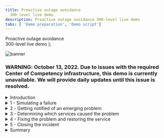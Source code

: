 ```yaml
---
title: Proactive outage avoidance
  300-level live demo
description: Proactive outage avoidance 300-level live demo
tabs: [ 'Demo preparation', 'Demo script']
---
```


  <span>
    Proactive outage avoidance <br/> 300-level live demo
  </span> );

![banner](./images/proactive-outage-avoidance-300-script-github-banner.jpg)

<span id="top"></span>

### **WARNING**: October 13, 2022. Due to issues with the required Center of Competency infrastructure, this demo is currently unavailable. We will provide daily updates until this issue is resolved.

<details>

<summary>Introduction</summary>

<br/>

In this demo, I’ll show you how Cloud Pak for Watson AIOps helps SREs and IT Ops teams proactively identify, diagnose, and resolve incidents across mission-critical workloads.

<br/>

You’ll see how Watson AIOps:

<br/>

•	Intelligently correlates multiple disparate sources of information, such as logs, metrics, events, tickets, and topology  <br/>
•	Condenses and presents all of this information in actionable alerts instead of large quantities of unrelated alerts <br/>
•	Resolves problems within seconds to minutes of being notified using Watson AIOps’ automation capabilities <br/>

<br/>

We will be using an application called Quote of the Day, which is a content delivery app that serves up random quotations. This will serve as a proxy for any type of application. The application is built on a microservices architecture, and the services are running on Kubernetes.

<br/>

(Demo intro slides <a href="https://ibm.box.com/s/ynmx1w4llrykdw3qf5q19xpuq2gpxb8d" target="_blank" rel="noreferrer">here</a>)

<br/>

(Printer-ready PDF of demo script <a href="./300-Proactive-Outage-Avoidance-Demo-Script.pdf" target="_blank" rel="noreferrer">here</a>)

<br/>

**[Go to top](#top)**

</details>

<details>

<summary>1 - Simulating a failure</summary>

<br/>

| **1.1** | **Review the golden signals of the Quote of the Day (QotD) application** |
| :--- | :--- |
| **Narration** | Let's examine the current health of the Quote of the Day application. &nbsp; &nbsp; &nbsp; &nbsp; &nbsp; &nbsp; &nbsp; &nbsp; &nbsp; &nbsp; &nbsp; &nbsp; &nbsp; &nbsp; &nbsp; &nbsp; &nbsp; &nbsp; &nbsp; &nbsp; &nbsp; &nbsp; &nbsp; &nbsp; &nbsp; &nbsp; &nbsp; &nbsp; &nbsp; &nbsp; &nbsp; &nbsp; &nbsp; &nbsp; &nbsp; &nbsp; &nbsp; &nbsp; &nbsp; &nbsp; &nbsp; &nbsp; &nbsp; &nbsp; |
| **Action** &nbsp; 1.1.1 | Navigate to **Instana**, and click the **Applications** icon. &nbsp; &nbsp; &nbsp; &nbsp; &nbsp; &nbsp; &nbsp; &nbsp; &nbsp; &nbsp; &nbsp; &nbsp; &nbsp; &nbsp; &nbsp; &nbsp; &nbsp; &nbsp; &nbsp; &nbsp; &nbsp; &nbsp; &nbsp; &nbsp; &nbsp; &nbsp; &nbsp; &nbsp; &nbsp; &nbsp; &nbsp; &nbsp; &nbsp; &nbsp; &nbsp; &nbsp; &nbsp; &nbsp; &nbsp; &nbsp; &nbsp; &nbsp; &nbsp; &nbsp; <br/><br/> <img src="https://raw.githubusercontent.com/ibm-garage-tsa/platinum-demos/master/src/pages/300-watson-aiops-proactive-outage-avoidance/images/instana-homepage.png" width="800" /> |
| **Action** &nbsp; 1.1.2 | Click the **Quote of the Day** application. &nbsp; &nbsp; &nbsp; &nbsp; &nbsp; &nbsp; &nbsp; &nbsp; &nbsp; &nbsp; &nbsp; &nbsp; &nbsp; &nbsp; &nbsp; &nbsp; &nbsp; &nbsp; &nbsp; &nbsp; &nbsp; &nbsp; &nbsp; &nbsp; &nbsp; &nbsp; &nbsp; &nbsp; &nbsp; &nbsp; &nbsp; &nbsp; &nbsp; &nbsp; &nbsp; &nbsp; &nbsp; &nbsp; &nbsp; &nbsp; &nbsp; &nbsp; &nbsp; &nbsp; <br/><br/> <img src="https://raw.githubusercontent.com/ibm-garage-tsa/platinum-demos/master/src/pages/300-watson-aiops-proactive-outage-avoidance/images/qotd-applications.png" width="800" /> |
| **Action** &nbsp; 1.1.3 | Click the **Summary** tab (1). Set the time period to **Last 10 minutes** (2), and click **Live** (3). &nbsp; &nbsp; &nbsp; &nbsp; &nbsp; &nbsp; &nbsp; &nbsp; &nbsp; &nbsp; &nbsp; &nbsp; &nbsp; &nbsp; &nbsp; &nbsp; &nbsp; &nbsp; &nbsp; &nbsp; &nbsp; &nbsp; &nbsp; &nbsp; &nbsp; &nbsp; &nbsp; &nbsp; &nbsp; &nbsp; &nbsp; &nbsp; &nbsp; &nbsp; &nbsp; &nbsp; &nbsp; &nbsp; &nbsp; &nbsp; &nbsp; &nbsp; &nbsp; &nbsp;<br/><br/> <img src="https://raw.githubusercontent.com/ibm-garage-tsa/platinum-demos/master/src/pages/300-watson-aiops-proactive-outage-avoidance/images/1-instana-healthy-start-a.png" width="800" /> |
| **Action** &nbsp; 1.1.4 | Show the application is healthy by pointing out the erroneous call rate is 0 (1), the mean service latency is 90 ms (2), and the average latency of the Rating (**qotd-rating**) service is 108 ms (3). &nbsp; &nbsp; &nbsp; &nbsp; &nbsp; &nbsp; &nbsp; &nbsp; &nbsp; &nbsp; &nbsp; &nbsp; &nbsp; &nbsp; &nbsp; &nbsp; &nbsp; &nbsp; &nbsp; &nbsp; &nbsp; &nbsp; <br/><br/><InlineNotification><strong>NOTE</strong>: The numbers on your screen may vary slightly.</InlineNotification> <br/><br/> <img src="https://raw.githubusercontent.com/ibm-garage-tsa/platinum-demos/master/src/pages/300-watson-aiops-proactive-outage-avoidance/images/1-instana-healthy-start-b.png" width="800" /> |
| **Narration** | Let’s take a closer look at the qotd-rating service. &nbsp; &nbsp; &nbsp; &nbsp; &nbsp; &nbsp; &nbsp; &nbsp; &nbsp; &nbsp; &nbsp; &nbsp; &nbsp; &nbsp; &nbsp; &nbsp; &nbsp; &nbsp; &nbsp; &nbsp; &nbsp; &nbsp; &nbsp; &nbsp; &nbsp; &nbsp; &nbsp; &nbsp; &nbsp; &nbsp; &nbsp; &nbsp; &nbsp; &nbsp; &nbsp; &nbsp; &nbsp; &nbsp; &nbsp; &nbsp; &nbsp; &nbsp; &nbsp; &nbsp; |
| **Action** &nbsp; 1.1.5 | Click the **qotd-rating** service. &nbsp; &nbsp; &nbsp; &nbsp; &nbsp; &nbsp; &nbsp; &nbsp; &nbsp; &nbsp; &nbsp; &nbsp; &nbsp; &nbsp; &nbsp; &nbsp; &nbsp; &nbsp; &nbsp; &nbsp; &nbsp; &nbsp; &nbsp; &nbsp; &nbsp; &nbsp; &nbsp; &nbsp; &nbsp; &nbsp; &nbsp; &nbsp; &nbsp; &nbsp; &nbsp; &nbsp; &nbsp; &nbsp; &nbsp; &nbsp; &nbsp; &nbsp; &nbsp; &nbsp; <br/><br/> <img src="https://raw.githubusercontent.com/ibm-garage-tsa/platinum-demos/master/src/pages/300-watson-aiops-proactive-outage-avoidance/images/qotd-rating-service.png" width="800" /> |
| **Action** &nbsp; 1.1.6 | Examine the golden signals of the **qotd-rating** service. Ensure that the time window is set to **Last 10 mins** and that the refresh is set to **Live**. &nbsp; &nbsp; &nbsp; &nbsp; &nbsp; &nbsp; &nbsp; &nbsp; &nbsp; &nbsp; &nbsp; &nbsp; &nbsp; &nbsp; &nbsp; &nbsp; &nbsp; &nbsp; &nbsp; &nbsp; &nbsp; &nbsp; <br/><br/> <img src="https://raw.githubusercontent.com/ibm-garage-tsa/platinum-demos/master/src/pages/300-watson-aiops-proactive-outage-avoidance/images/qotd-rating.png" width="800" /> |
| **Narration** | The qotd-rating service is healthy. The erroneous call rate is 0, and the mean service latency is sub-second. <br/><br/> We are now ready to inject a few failures and observe how AIOps detects and helps quickly resolve incidents. &nbsp; &nbsp; &nbsp; &nbsp; &nbsp; &nbsp; &nbsp; &nbsp; &nbsp; &nbsp; &nbsp; &nbsp; &nbsp; &nbsp; &nbsp; &nbsp; &nbsp; &nbsp; &nbsp; &nbsp; &nbsp; &nbsp; |

<br/>

| **1.2** | **Navigate to the anomaly generator and inject failures** |
| :--- | :--- |
| **Narration** | To see how this all works, I’m going to generate a few real failures in our application. |
| **Action** &nbsp; 1.2.1 | Select the **Quote of the Day Anomaly Generator** tab. Click **Ratings service failures**. <br/><br/> <img src="https://raw.githubusercontent.com/ibm-garage-tsa/platinum-demos/master/src/pages/300-watson-aiops-proactive-outage-avoidance/images/anomaly-generator.png" width="600" /> |
| **Narration** | The anomaly generator web application is designed to simulate a variety of failures. |
| **Action** &nbsp; 1.2.2 | Click **Start**. <br/><br/> <img src="https://raw.githubusercontent.com/ibm-garage-tsa/platinum-demos/master/src/pages/300-watson-aiops-proactive-outage-avoidance/images/failures.png" width="600" /> |
| **Narration** | The green check marks indicate that the various failures are now underway. The various anomalies represent real-world performance issues that applications typically face, such as high CPU usage, memory leaks, or network congestion. <br/><br/> Now, let's examine the current state of the Quote of the Day application and understand the impact of the failures. Observe the increase in the number of calls, the error rate, latency, and CPU processing time. |
| **Action** &nbsp; 1.2.3 | Navigate back to the **Instana** tab. Click the **Summary** tab and point out the trends in the primary golden signals. <br/><br/> Point out the increases in both the erroneous call rate (1) and the mean service latency (2). Also, notice that in the Top Services chart, the **qotd-rating** service is now at the top of the list (3). <br/><br/> <img src="https://raw.githubusercontent.com/ibm-garage-tsa/platinum-demos/master/src/pages/300-watson-aiops-proactive-outage-avoidance/images/4-instana-unhealthy-B-.png" width="800" /> |
| **Narration** | Without Watson AIOps, we would get all sorts of alerts and notifications from multiple sources when a problem occurs. <br/><br/> As we’ll see in a moment, with Watson AIOps, all of this information gets correlated and presented in one place. Watson AIOps also includes recommendations for how to resolve the incident. We can take action directly from the notification and resolve the incident quickly. |

<br/>

**[Go to top](#top)**

</details>

<details>

<summary>2 - Getting notified of an emerging problem</summary>

<br/>

| **2.1** | **AIOps packages the notification along with relevant details as a story** |
| :--- | :--- |
| **Narration** | Notifications are now appearing in Slack. We’re using Slack in this demo, but Watson AIOps also integrates with Microsoft Teams. <br/><br/> Watson AIOps formats the notifications into a “story” using AI to correlate events, metrics, alerts, and logs. Each story brings together the various notifications for all the affected services by the same underlying issue. Imagine if each piece of data presented in the story was a separate notification – we’d quickly be inundated with alerts. <br/><br/> The story is like a home base for action when a problem arises. Instead of manually correlating things across multiple different tools, it’s all right here immediately when the notification is received. <br/><br/> In addition to providing a highly contextualized view of the incident, it enables us to jump to other tools to explore further details. This eliminates tool silos and helps us restore service faster. |
| **Action** &nbsp; 2.1.1 | Navigate to the tab running **Slack** and examine the incoming story. <br/><br/><InlineNotification><strong>NOTE</strong>: You may need to wait a few minutes for the Slack messages to appear.</InlineNotification> <br/><br/> <img src="https://raw.githubusercontent.com/ibm-garage-tsa/platinum-demos/master/src/pages/300-watson-aiops-proactive-outage-avoidance/images/story.png" width="600" /> |
| **Narration** | This story is telling us there’s an emerging problem with the Rating service, which is one of the microservices in our Quote of the Day application. <br/><br/> In the background, the AI and ML algorithms of Watson AIOps have done the work for us. It shows which services are affected and presents us with a curated view of relevant information: the events and alerts that are indicative of the symptoms of this problem, anomalies that Watson AIOps has found in the log files, and similar incidents that have occurred in the past. This way, we can see how they were successfully resolved. We’ll explore each of these components in more detail. |

<br/>

**[Go to top](#top)**

</details>

<details>

<summary>3 - Determining which services caused the problem</summary>

<br/>

| **3.1** | **Analyze the story** |
| :--- | :--- |
| **Narration** | Based on its intelligent correlation of logs, metrics, and traces, Watson AIOps derives probable causes of the failure. <br/><br/> As we can see in the ChatOps notification here, there is a high-priority issue emerging in the QotD application. <br/><br/> Watson AIOps presents a list of top three probable causes of this incident: a log anomaly in the qotd-rating service, an excessive CPU usage condition, and increasing service call response times. <br/><br/> As more information comes in, Watson AIOps correlates related events and updates the existing story in real time. <br/><br/> Let's dive deeper into the story to examine the supporting details. |
| **Action** &nbsp; 3.1.1 | Click **Show more**. <br/><br/> <img src="https://raw.githubusercontent.com/ibm-garage-tsa/platinum-demos/master/src/pages/300-watson-aiops-proactive-outage-avoidance/images/story-show-more.png" width="400" /> |
| **Narration** | Let’s unpack the details behind the developing story. We need to find out where the issue began, so we can prevent it from causing cascading failures across the components of the application. <br/><br/> Instead of having to hop between tools to look for alerts, we can see them right here from the notification. Watson AIOps has determined that these events are related, and it provides an explanation for how it determined the relationships. We can see that there are two groups of events based on related resources and the timing of the events. |
| **Action** &nbsp; 3.1.2 | Click **View alerts** to examine the details behind these alerts. <br/><br/> <img src="https://raw.githubusercontent.com/ibm-garage-tsa/platinum-demos/master/src/pages/300-watson-aiops-proactive-outage-avoidance/images/view-alerts.png" width="400" /> |
| **Narration** | We can inspect the grouped events right here without searching for them in another tool. <br/><br/> It looks like the memory and CPU on the Rating service increased significantly. This is causing a significant slowdown in the response times on both the Rating and Web services. <br/><br/> Based on this information, it seems that the Rating service is the source of the issue. Let’s get a bit more detail – this time from the log files. <br/><br/> Instead of needing to go to Kibana and manually sort through the hundreds or thousands of log entries that come in every minute, Watson AIOps has found several anomalies in the log files and presented them here. <br/><br/> During normal operations, Watson AIOps continually trains on the log files of the application and monitors for deviations from that baseline. We can see that the anomalies are occurring on the Rating service, which fits with what we saw in the alerts. |
| **Action** &nbsp; 3.1.3 | In the **View alerts** pop-up window, select **Log anomalies** (1) and then **Show more** (2). <br/><br/> <img src="https://raw.githubusercontent.com/ibm-garage-tsa/platinum-demos/master/src/pages/300-watson-aiops-proactive-outage-avoidance/images/view-alerts-popup.png" width="400" /> |
| **Narration** | Watson AIOps gives us additional context on the anomaly. In this case, the ‘error_log’ anomaly is telling us that Watson AIOps has never seen this type of log entry before (hence the 'unknown') and that the log message indicates there is some type of error. Watson AIOps is not only looking at the statistical frequency of the type of log, but it is also using Natural Language Processing (NLP) to analyze the content of the log message to give additional context (in this case that there’s likely an error). <br/><br/> Watson AIOps also explains why the anomaly was flagged. It expected to see zero of this type of log, but it actually saw four. <br/><br/> Now we know that there is an unfamiliar log coming from the Rating service, and it’s indicating an error. <br/><br/> This further reinforces what we saw with the alerts - it looks like the Rating service is likely the root cause of this problem. |
| **Action** &nbsp; 3.1.4 | Click **Preview Logs** of **Pattern 1**. <br/><br/> <InlineNotification><strong>NOTE</strong>: Pattern 1 displays '<strong>error_log</strong>.'</InlineNotification> <br/><br/> <img src="https://raw.githubusercontent.com/ibm-garage-tsa/platinum-demos/master/src/pages/300-watson-aiops-proactive-outage-avoidance/images/error-log.png" width="400" /> |
| **Action** &nbsp; 3.1.5 | Click **Back** in the **Log Preview** window. <br/><br/> <img src="https://raw.githubusercontent.com/ibm-garage-tsa/platinum-demos/master/src/pages/300-watson-aiops-proactive-outage-avoidance/images/log_preview.png" width="400" /> |
| **Action** &nbsp; 3.1.6 | In the **View alerts** pop-up window, select **Alerts** from the drop-down menu options. <br/><br/><InlineNotification><strong>NOTE</strong>: You may need to wait a few minutes for <strong>Alerts</strong> to appear.</InlineNotification> <br/><br/> <img src="https://raw.githubusercontent.com/ibm-garage-tsa/platinum-demos/master/src/pages/300-watson-aiops-proactive-outage-avoidance/images/alerts.png" width="400" /> |
| **Action** &nbsp; 3.1.7 | Click **Show more**. <br/><br/> <img src="https://raw.githubusercontent.com/ibm-garage-tsa/platinum-demos/master/src/pages/300-watson-aiops-proactive-outage-avoidance/images/show-more.png" width="400" /> |
| **Narration** | Watson AIOps has detected that the qotd-rating service is consuming an excessive amount of CPU and memory resources. <br/><br/> Under the covers, Watson AIOps is comparing the CPU and memory utilization to the known and learned behaviors of the application. Since it is seemingly straying from the expected behavior, Watson AIOps is flagging the anomaly and correlating it to the current story. |
| **Action** &nbsp; 3.1.8 | Click **Close** to exit the **View alerts** pop-up window. <br/><br/> <img src="https://raw.githubusercontent.com/ibm-garage-tsa/platinum-demos/master/src/pages/300-watson-aiops-proactive-outage-avoidance/images/close.png" width="400" /> |
| **Narration** | We have reviewed the log and metric anomalies that have been correlated as part of this story by Watson AIOps. <br/><br/> Now that we have a high-level understanding of the emerging incident and the probable causes, we need to focus on resolving the issue as quickly as possible. |
| **Action** &nbsp; 3.1.9 | Click the **Log Anomaly found 11 logs containing errors for component: qotd-rating** story title to navigate to the Watson AIOps console. <br/><br/> <img src="https://raw.githubusercontent.com/ibm-garage-tsa/platinum-demos/master/src/pages/300-watson-aiops-proactive-outage-avoidance/images/story-title.png" width="400" /> |

<br/>

**[Go to top](#top)**

</details>

<details>

<summary>4 - Fixing the problem and restoring the service</summary>

<br/>

| **4.1** | **Take ownership of the incident** |
| :--- | :--- |
| **Narration** | The Watson AIOps console enables us to get to the details underlying the story. It allows us to examine the specific alerts and understand the topological relationships between the impacted application components. It also helps accelerate incident resolution by recommending specific runbooks that could potentially resolve the current incident. <br/><br/> Before we progress with the incident resolution process, it is important to take ownership of the story. This ensures accountability and enables the collaboration and communication necessary to accelerate the resolution of the incident. |
| **Action** &nbsp; 4.1.1 | To take ownership of the incident, click **Assign**. <br/><br/> <img src="https://raw.githubusercontent.com/ibm-garage-tsa/platinum-demos/master/src/pages/300-watson-aiops-proactive-outage-avoidance/images/ownership.png" width="600" /> |
| **Action** &nbsp; 4.1.2 | Set the **User group** to **All users** (1), and set the **Owner** to your CoC ID (2). Click **Save** (3). <br/><br/> <img src="https://raw.githubusercontent.com/ibm-garage-tsa/platinum-demos/master/src/pages/300-watson-aiops-proactive-outage-avoidance/images/manage-assignees.png" width="400" />
| **Action** &nbsp; 4.1.3 | Validate that you are now the owner of the incident. |
| **Narration** | Let’s proceed to fix the problem and restore the service. <br/><br/> Now that we have a high-level understanding of the incident, let’s take a quick look at the topology of the application to understand which components are impacted and their relationships with other services in the application. The component dependencies will help us better understand and assess the potential impact of cascading failures. |
| **Action** &nbsp; 4.1.4 | In the **Alerts** tab, select the first alert in the list that confirms a critical alert in the **qotd-rating** service. <br/><br/><InlineNotification><strong>NOTE</strong>: Make sure to pick the first alert that is <strong>NOT</strong> in the <strong>Closed</strong> state.</InlineNotification> <br/><br/> <img src="https://raw.githubusercontent.com/ibm-garage-tsa/platinum-demos/master/src/pages/300-watson-aiops-proactive-outage-avoidance/images/first-alert.png" width="600" /> |
| **Action** &nbsp; 4.1.5 | Expand **Topology** by clicking the **down** arrow (1). Click **More information** to get an expanded view of the topological relationships and dependencies of the qotd-rating service. <br/><br/> <img src="https://raw.githubusercontent.com/ibm-garage-tsa/platinum-demos/master/src/pages/300-watson-aiops-proactive-outage-avoidance/images/topology.png" width="400" /> |
| **Narration** | Resources are related to each other, and these relationships are represented in the graph as a typed arc. |
| **Action** &nbsp; 4.1.6 | Click the **Hierarchy** icon (1), located on the right side, to change the topology orientation to an **Inverted tree** (2). <br/><br/> <img src="https://raw.githubusercontent.com/ibm-garage-tsa/platinum-demos/master/src/pages/300-watson-aiops-proactive-outage-avoidance/images/32-.png" width="300" /> |
| **Narration** | These discovered topological relationships are used when grouping alerts. If two resources are directly or closely related and they are exhibiting an alert, they get grouped together in the same story. <br/><br/> The qotd-rating service is implemented with two pods. Therefore, there are two separate resources for pods, containers, processes and Node.js runtimes. |
| **Action** &nbsp; 4.1.7 | Navigate back to the **Overview** tab to execute the recommended runbook. In the **Recommended runbooks** section, click **Run** from the pop-up menu. <br/><br/> <img src="https://raw.githubusercontent.com/ibm-garage-tsa/platinum-demos/master/src/pages/300-watson-aiops-proactive-outage-avoidance/images/recommended-runbooks.png" width="600" /> |
| **Action** &nbsp; 4.1.8 | Click **Start runbook**. <br/><br/> <img src="https://raw.githubusercontent.com/ibm-garage-tsa/platinum-demos/master/src/pages/300-watson-aiops-proactive-outage-avoidance/images/23-start-runbook-.png" width="800" /> |
| **Action** &nbsp; 4.1.9 | Click **Run** to start the execution of the runbook. <br/><br/> <InlineNotification><strong>NOTE</strong>: Do <strong>NOT</strong> click <strong>Complete</strong> yet. That will take place later.</InlineNotification> <br/><br/> <img src="https://raw.githubusercontent.com/ibm-garage-tsa/platinum-demos/master/src/pages/300-watson-aiops-proactive-outage-avoidance/images/run-runbook.png" width="800" /> |
| **Narration** | Before we mark the runbook as complete, let's confirm that the erroneous call rate is decreasing and that the service latency is improving. |
| **Action** &nbsp; 4.1.10 | Navigate to the **Instana** tab. Validate that there are improvements in the erroneous call rate and latency. <br/><br/> <img src="https://raw.githubusercontent.com/ibm-garage-tsa/platinum-demos/master/src/pages/300-watson-aiops-proactive-outage-avoidance/images/metric-improvements.png" width="800" /> |
| **Narration** | Over time, the golden signals of the qotd-rating service will indicate a 100% success rate and a sub-second service latency. |
| **Action** &nbsp; 4.1.11 | Click **Complete** to mark the successful execution of the runbook. <br/><br/> <img src="https://raw.githubusercontent.com/ibm-garage-tsa/platinum-demos/master/src/pages/300-watson-aiops-proactive-outage-avoidance/images/complete.png" width="800" /> |
| **Narration** | We can rate the runbook to document the fact that it was successful. This will be helpful for the next person who uses the runbook, as well as for providing feedback to the author of the runbook. <br/><br/> This enables a collaborative approach to organically improve incident resolution over time. |
| **Action** &nbsp; 4.1.12 | Provide feedback and rate the runbook (1). Then, click **Runbook worked** (2). <br/><br/> <img src="https://raw.githubusercontent.com/ibm-garage-tsa/platinum-demos/master/src/pages/300-watson-aiops-proactive-outage-avoidance/images/feedback.png" width="800" /> |

<br/>

**[Go to top](#top)**

</details>

<details>

<summary>5 - Closing the incident</summary>

<br/>

| **5.1** | **Mark the story as resolved** |
| :--- | :--- |
| **Narration** | Now that the incident is resolved and the service is restored, let’s update the status of the incident. &nbsp; &nbsp; &nbsp; &nbsp; &nbsp; &nbsp; &nbsp; &nbsp; &nbsp; &nbsp; &nbsp; &nbsp; &nbsp; &nbsp; &nbsp; &nbsp; &nbsp; &nbsp; &nbsp; &nbsp; &nbsp; &nbsp; &nbsp; &nbsp; &nbsp; &nbsp; &nbsp; &nbsp; &nbsp; &nbsp; &nbsp; &nbsp; &nbsp; &nbsp; &nbsp; &nbsp; &nbsp; &nbsp; &nbsp; &nbsp; &nbsp; &nbsp; &nbsp; &nbsp; |
| **Action** &nbsp; 5.1.1 | Expand **Change story settings** (1) and click **Change status** (2). Mark the status of the incident as **In progress** (3). &nbsp; &nbsp; &nbsp; &nbsp; &nbsp; &nbsp; &nbsp; &nbsp; &nbsp; &nbsp; &nbsp; &nbsp; &nbsp; &nbsp; &nbsp; &nbsp; &nbsp; &nbsp; &nbsp; &nbsp; &nbsp; &nbsp; &nbsp; &nbsp; &nbsp; &nbsp; &nbsp; &nbsp; &nbsp; &nbsp; &nbsp; &nbsp; &nbsp; &nbsp; &nbsp; &nbsp; &nbsp; &nbsp; &nbsp; &nbsp; &nbsp; &nbsp; &nbsp; &nbsp; <br/><br/> <img src="https://raw.githubusercontent.com/ibm-garage-tsa/platinum-demos/master/src/pages/300-watson-aiops-proactive-outage-avoidance/images/change-in-progress.png" width="300" /> |
| **Action** &nbsp; 5.1.2 | Expand **Change story settings** (1) and click **Change status** (2). Mark the status of the incident as **Resolved** (3). &nbsp; &nbsp; &nbsp; &nbsp; &nbsp; &nbsp; &nbsp; &nbsp; &nbsp; &nbsp; &nbsp; &nbsp; &nbsp; &nbsp; &nbsp; &nbsp; &nbsp; &nbsp; &nbsp; &nbsp; &nbsp; &nbsp; &nbsp; &nbsp; &nbsp; &nbsp; &nbsp; &nbsp; &nbsp; &nbsp; &nbsp; &nbsp; &nbsp; &nbsp; &nbsp; &nbsp; &nbsp; &nbsp; &nbsp; &nbsp; &nbsp; &nbsp; &nbsp; &nbsp;<br/><br/> <img src="https://raw.githubusercontent.com/ibm-garage-tsa/platinum-demos/master/src/pages/300-watson-aiops-proactive-outage-avoidance/images/story-settings.png" width="300" /> |
| **Narration** | Watson AIOps will mark the incident as resolved and then change the status to 'Closed' automatically. <br/><br/> After Watson AIOps has marked the incident as 'Closed,' let's navigate to Slack to communicate the successful resolution of this incident to the broader team. &nbsp; &nbsp; &nbsp; &nbsp; &nbsp; &nbsp; &nbsp; &nbsp; &nbsp; &nbsp; &nbsp; &nbsp; &nbsp; &nbsp; &nbsp; &nbsp; &nbsp; &nbsp; &nbsp; &nbsp; &nbsp; &nbsp; &nbsp; &nbsp; &nbsp; &nbsp; &nbsp; &nbsp; &nbsp; &nbsp; &nbsp; &nbsp; &nbsp; &nbsp; &nbsp; &nbsp; &nbsp; &nbsp; &nbsp; &nbsp; &nbsp; &nbsp; &nbsp; &nbsp; |
| **Action** &nbsp; 5.1.3 | Navigate to **Slack**. |
| **Narration** | Watson AIOps adds a reply to the relevant Slack thread, indicating the formal closure of the story. &nbsp; &nbsp; &nbsp; &nbsp; &nbsp; &nbsp; &nbsp; &nbsp; &nbsp; &nbsp; &nbsp; &nbsp; &nbsp; &nbsp; &nbsp; &nbsp; &nbsp; &nbsp; &nbsp; &nbsp; &nbsp; &nbsp; &nbsp; &nbsp; &nbsp; &nbsp; &nbsp; &nbsp; &nbsp; &nbsp; &nbsp; &nbsp; &nbsp; &nbsp; &nbsp; &nbsp; &nbsp; &nbsp; &nbsp; &nbsp; &nbsp; &nbsp; &nbsp; &nbsp; |
| **Action** &nbsp; 5.1.4 | Optionally add any relevant comments to communicate with the broader team regarding this incident (1). Then, click the green **Send** icon. &nbsp; &nbsp; &nbsp; &nbsp; &nbsp; &nbsp; &nbsp; &nbsp; &nbsp; &nbsp; &nbsp; &nbsp; &nbsp; &nbsp; &nbsp; &nbsp; &nbsp; &nbsp; &nbsp; &nbsp; &nbsp; &nbsp; &nbsp; &nbsp; &nbsp; &nbsp; &nbsp; &nbsp; &nbsp; &nbsp; &nbsp; &nbsp; &nbsp; &nbsp; &nbsp; &nbsp; &nbsp; &nbsp; &nbsp; &nbsp; &nbsp; &nbsp; &nbsp; &nbsp; <br/><br/> <img src="https://raw.githubusercontent.com/ibm-garage-tsa/platinum-demos/master/src/pages/300-watson-aiops-proactive-outage-avoidance/images/comments.png" width="300" /> |

<br/>

**[Go to top](#top)**

</details>

<details>

<summary>Summary</summary>

<br/>

In this demo, we have demonstrated how Watson AIOps enables you to avoid business-impacting outages by applying AI to data gathered from your existing disparate tools. It helps you quickly determine the probable causes of a failure and proactively alleviate outages, therefore minimizing the business impact of these IT issues on revenue or client experiences. <br/><br/> The anomaly detection capabilities alert you early to potential issues, enabling the SREs to quickly take remedial actions. The intelligent event analytics examine logs, metrics, tickets, and topology and provide a useful correlation that would otherwise be very challenging. Lastly, the AI-driven remediation accelerates problem resolution and significantly reduces the mean time to repair.

<br/>

Thank you for attending today’s presentation.

<br/>

**[Go to top](#top)**

</details>
